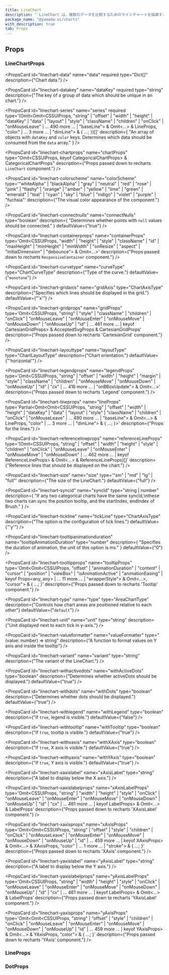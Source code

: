 ```yaml
---
title: LineChart
description: "`LineChart`は、複数のデータを比較するためのラインチャートを描画するコンポーネントです。"
package_name: "@yamada-ui/charts"
with_description: true
tab: Props
---
```


## Props

### LineChartProps

<PropsCard
  id="linechart-data"
  name="data"
  required
  type="Dict[]"
  description={"Chart data."}
/>

<PropsCard
  id="linechart-datakey"
  name="dataKey"
  required
  type="string"
  description={"The key of a group of data which should be unique in an chart."}
/>

<PropsCard
  id="linechart-series"
  name="series"
  required
  type='(Omit<Omit<CSSUIProps, "string" | "offset" | "width" | "height" | "dataKey" | "data" | "layout" | "style" | "className" | "children" | "onClick" | "onMouseLeave" | ... 490 more ... | "baseLine"> & Omit<...> & LineProps, "color" | ... 3 more ... | "dimLine"> & { ...; })[]'
  description={
    "An array of objects with `dataKey` and `color` keys. Determines which data should be consumed from the `data` array."
  }
/>

<PropsCard
  id="linechart-chartprops"
  name="chartProps"
  type="Omit<CSSUIProps, keyof CategoricalChartProps> &
  CategoricalChartProps"
  description={"Props passed down to recharts `LineChart` component."}
/>

<PropsCard
  id="linechart-colorscheme"
  name="colorScheme"
  type='"whiteAlpha" | "blackAlpha" | "gray" | "neutral" | "red" | "rose" | "pink" | "flashy" | "orange" | "amber" | "yellow" | "lime" | "green" | "emerald" | "teal" | "cyan" | "sky" | "blue" | "indigo" | "violet" | "purple" | "fuchsia"'
  description={"The visual color appearance of the component."}
/>

<PropsCard
  id="linechart-connectnulls"
  name="connectNulls"
  type="boolean"
  description={
    "Determines whether points with `null` values should be connected."
  }
  defaultValue={"true"}
/>

<PropsCard
  id="linechart-containerprops"
  name="containerProps"
  type='Omit<CSSUIProps, "width" | "height" | "style" | "className" | "id" | "maxHeight" | "minHeight" | "minWidth" | "onResize" | "aspect" | "initialDimension" | "debounce"> & Omit<...>'
  description={"Props passed down to recharts `ResponsiveContainer` component."}
/>

<PropsCard
  id="linechart-curvetype"
  name="curveType"
  type="ChartCurveType"
  description={"Type of the curve."}
  defaultValue={"`monotone`"}
/>

<PropsCard
  id="linechart-gridaxis"
  name="gridAxis"
  type="ChartAxisType"
  description={"Specifies which lines should be displayed in the grid."}
  defaultValue={"'x'"}
/>

<PropsCard
  id="linechart-gridprops"
  name="gridProps"
  type='Omit<CSSUIProps, "string" | "style" | "className" | "children" | "onClick" | "onMouseLeave" | "onMouseEnter" | "onMouseMove" | "onMouseDown" | "onMouseUp" | "id" | ... 461 more ... | keyof CartesianGridProps> & AcceptedSvgProps & CartesianGridProps'
  description={"Props passed down to recharts 'CartesianGrid' component."}
/>

<PropsCard
  id="linechart-layouttype"
  name="layoutType"
  type="ChartLayoutType"
  description={"Chart orientation."}
  defaultValue={"'horizontal'"}
/>

<PropsCard
  id="linechart-legendprops"
  name="legendProps"
  type='Omit<CSSUIProps, "string" | "offset" | "width" | "height" | "margin" | "style" | "className" | "children" | "onMouseMove" | "onMouseDown" | "onMouseUp" | "id" | "cx" | ... 416 more ... | "onBBoxUpdate"> & Omit<...>'
  description={"Props passed down to recharts 'Legend' component."}
/>

<PropsCard
  id="linechart-lineprops"
  name="lineProps"
  type='Partial<Omit<Omit<CSSUIProps, "string" | "offset" | "width" | "height" | "dataKey" | "data" | "layout" | "style" | "className" | "children" | "onClick" | "onMouseLeave" | ... 490 more ... | "baseLine"> & Omit<...> & LineProps, "color" | ... 3 more ... | "dimLine"> & { ...; }>'
  description={"Props for the lines."}
/>

<PropsCard
  id="linechart-referencelineprops"
  name="referenceLineProps"
  type='(Omit<CSSUIProps, "string" | "offset" | "width" | "height" | "style" | "children" | "onClick" | "onMouseLeave" | "onMouseEnter" | "onMouseMove" | "onMouseDown" | ... 462 more ... | keyof ReferenceLineProps> & Omit<...> & ReferenceLineProps)[]'
  description={"Reference lines that should be displayed on the chart."}
/>

<PropsCard
  id="linechart-size"
  name="size"
  type='"sm" | "md" | "lg" | "full"'
  description={"The size of the LineChart."}
  defaultValue={"full"}
/>

<PropsCard
  id="linechart-syncid"
  name="syncId"
  type="string | number"
  description={
    "If any two categorical charts have the same syncId,\nthese two charts can sync the position tooltip, and the startIndex, endIndex of Brush."
  }
/>

<PropsCard
  id="linechart-tickline"
  name="tickLine"
  type="ChartAxisType"
  description={"The option is the configuration of tick lines."}
  defaultValue={"'y'"}
/>

<PropsCard
  id="linechart-tooltipanimationduration"
  name="tooltipAnimationDuration"
  type="number"
  description={
    "Specifies the duration of animation, the unit of this option is ms."
  }
  defaultValue={"0"}
/>

<PropsCard
  id="linechart-tooltipprops"
  name="tooltipProps"
  type='Omit<Omit<CSSUIProps, "offset" | "animationDuration" | "content" | "cursor" | "position" | "viewBox" | "isAnimationActive" | "animationEasing" | keyof Props<any, any> | ... 11 more ... | "wrapperStyle"> & Omit<...>, "cursor"> & { ...; }'
  description={"Props passed down to recharts 'Tooltip' component."}
/>

<PropsCard
  id="linechart-type"
  name="type"
  type="AreaChartType"
  description={"Controls how chart areas are positioned relative to each other"}
  defaultValue={"`default`"}
/>

<PropsCard
  id="linechart-unit"
  name="unit"
  type="string"
  description={"Unit displayed next to each tick in y-axis."}
/>

<PropsCard
  id="linechart-valueformatter"
  name="valueFormatter"
  type="(value: number) => string"
  description={"A function to format values on Y axis and inside the tooltip"}
/>

<PropsCard
  id="linechart-variant"
  name="variant"
  type="string"
  description={"The variant of the LineChart."}
/>

<PropsCard
  id="linechart-withactivedots"
  name="withActiveDots"
  type="boolean"
  description={"Determines whether activeDots should be displayed."}
  defaultValue={"true"}
/>

<PropsCard
  id="linechart-withdots"
  name="withDots"
  type="boolean"
  description={"Determines whether dots should be displayed."}
  defaultValue={"true"}
/>

<PropsCard
  id="linechart-withlegend"
  name="withLegend"
  type="boolean"
  description={"If `true`, legend is visible."}
  defaultValue={"false"}
/>

<PropsCard
  id="linechart-withtooltip"
  name="withTooltip"
  type="boolean"
  description={"If `true`, tooltip is visible."}
  defaultValue={"true"}
/>

<PropsCard
  id="linechart-withxaxis"
  name="withXAxis"
  type="boolean"
  description={"If `true`, X axis is visible."}
  defaultValue={"true"}
/>

<PropsCard
  id="linechart-withyaxis"
  name="withYAxis"
  type="boolean"
  description={"If `true`, Y axis is visible."}
  defaultValue={"true"}
/>

<PropsCard
  id="linechart-xaxislabel"
  name="xAxisLabel"
  type="string"
  description={"A label to display below the X axis."}
/>

<PropsCard
  id="linechart-xaxislabelprops"
  name="xAxisLabelProps"
  type='Omit<CSSUIProps, "string" | "width" | "height" | "style" | "onClick" | "onMouseLeave" | "onMouseEnter" | "onMouseMove" | "onMouseDown" | "onMouseUp" | "id" | "cx" | ... 461 more ... | keyof LabelProps> & Omit<...> & LabelProps'
  description={"Props passed down to recharts 'XAxisLabel' component."}
/>

<PropsCard
  id="linechart-xaxisprops"
  name="xAxisProps"
  type='Omit<Omit<CSSUIProps, "string" | "offset" | "style" | "children" | "onClick" | "onMouseLeave" | "onMouseEnter" | "onMouseMove" | "onMouseDown" | "onMouseUp" | "id" | ... 459 more ... | keyof XAxisProps> & Omit<...> & XAxisProps, "color" | ... 1 more ... | "stroke"> & { ...; }'
  description={"Props passed down to recharts 'XAxis' component."}
/>

<PropsCard
  id="linechart-yaxislabel"
  name="yAxisLabel"
  type="string"
  description={"A label to display below the Y axis."}
/>

<PropsCard
  id="linechart-yaxislabelprops"
  name="yAxisLabelProps"
  type='Omit<CSSUIProps, "string" | "width" | "height" | "style" | "onClick" | "onMouseLeave" | "onMouseEnter" | "onMouseMove" | "onMouseDown" | "onMouseUp" | "id" | "cx" | ... 461 more ... | keyof LabelProps> & Omit<...> & LabelProps'
  description={"Props passed down to recharts 'YAxisLabel' component."}
/>

<PropsCard
  id="linechart-yaxisprops"
  name="yAxisProps"
  type='Omit<Omit<CSSUIProps, "string" | "offset" | "style" | "children" | "onClick" | "onMouseLeave" | "onMouseEnter" | "onMouseMove" | "onMouseDown" | "onMouseUp" | "id" | ... 459 more ... | keyof YAxisProps> & Omit<...> & YAxisProps, "color"> & { ...; }'
  description={"Props passed down to recharts 'YAxis' component."}
/>

### LineProps

<PropsCard
  id="line-activedot"
  name="activeDot"
  type='Omit<Omit<Props, "ref">, "_hover" | "_nativeHover" | "_active" | "_nativeActive" | "_target" | "_notTarget" | "_nativeTarget" | "_focus" | "_nativeFocus" | "_focusVisible" | ... 61 more ... | keyof StyleProps> & StyleProps & PseudoProps'
/>

<PropsCard
  id="line-color"
  name="color"
  type='UIValue<"border" | "link" | Color | "current" | "focus" | "whiteAlpha.50" | "whiteAlpha.100" | "whiteAlpha.200" | "whiteAlpha.300" | "whiteAlpha.400" | "whiteAlpha.500" | ... 318 more ... | "secondary.950">'
/>

<PropsCard
  id="line-dimdot"
  name="dimDot"
  type='Omit<Omit<Props, "ref">, "_hover" | "_nativeHover" | "_active" | "_nativeActive" | "_target" | "_notTarget" | "_nativeTarget" | "_focus" | "_nativeFocus" | "_focusVisible" | ... 61 more ... | keyof StyleProps> & StyleProps & PseudoProps'
/>

<PropsCard
  id="line-dimline"
  name="dimLine"
  type='Partial<Omit<Omit<CSSUIProps, "string" | "offset" | "width" | "height" | "dataKey" | "data" | "layout" | "style" | "className" | "children" | "onClick" | "onMouseLeave" | ... 490 more ... | "baseLine"> & Omit<...> & LineProps, "color" | ... 3 more ... | "dimLine"> & { ...; }>'
/>

<PropsCard
  id="line-dot"
  name="dot"
  type='Omit<Omit<Props, "ref">, "_hover" | "_nativeHover" | "_active" | "_nativeActive" | "_target" | "_notTarget" | "_nativeTarget" | "_focus" | "_nativeFocus" | "_focusVisible" | ... 61 more ... | keyof StyleProps> & StyleProps & PseudoProps'
/>

### DotProps

